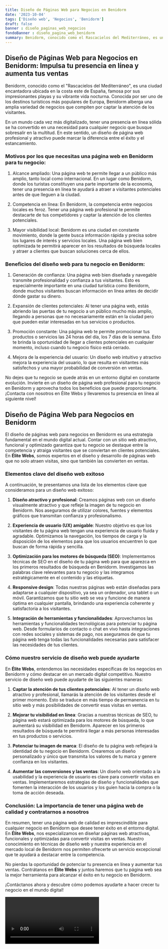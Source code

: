 ```yaml
---
title: Diseño de Páginas Web para Negocios en Benidorm
date: '2023-10-04'
tags: ['Diseño web', 'Negocios', 'Benidorm']
draft: false
banner : diseño_paginas_web_negocios
fondoBanner : diseño_pagina_web_benidorm
summary: Benidorm, conocido como el Rascacielos del Mediterráneo, es una ciudad encantadora ubicada en la costa este de España, famosa por sus impresionantes playas y su vibrante vida nocturna. Conocida por ser uno de los destinos turísticos más populares de Europa, Benidorm alberga una amplia variedad de negocios que compiten por captar la atención de los visitantes.
---
```


## Diseño de Páginas Web para Negocios en Benidorm: Impulsa tu presencia en línea y aumenta tus ventas

Benidorm, conocido como el "Rascacielos del Mediterráneo", es una ciudad encantadora ubicada en la costa este de España, famosa por sus impresionantes playas y su vibrante vida nocturna. Conocida por ser uno de los destinos turísticos más populares de Europa, Benidorm alberga una amplia variedad de negocios que compiten por captar la atención de los visitantes.

En un mundo cada vez más digitalizado, tener una presencia en línea sólida se ha convertido en una necesidad para cualquier negocio que busque sobresalir en la multitud. En este sentido, un diseño de página web profesional y atractivo puede marcar la diferencia entre el éxito y el estancamiento.

### Motivos por los que necesitas una página web en Benidorm para tu negocio:

1. Alcance ampliado: Una página web te permite llegar a un público más amplio, tanto local como internacional. En un lugar como Benidorm, donde los turistas constituyen una parte importante de la economía, tener una presencia en línea te ayudará a atraer a visitantes potenciales antes de que lleguen a la ciudad.

2. Competencia en línea: En Benidorm, la competencia entre negocios locales es feroz. Tener una página web profesional te permite destacarte de tus competidores y captar la atención de los clientes potenciales. 

3. Mayor visibilidad local: Benidorm es una ciudad en constante movimiento, donde la gente busca información rápida y precisa sobre los lugares de interés y servicios locales. Una página web bien optimizada te permitirá aparecer en los resultados de búsqueda locales y atraer a clientes que buscan soluciones cerca de ellos.

### Beneficios del diseño web para tu negocio en Benidorm:

1. Generación de confianza: Una página web bien diseñada y navegable transmite profesionalidad y confianza a tus visitantes. Esto es especialmente importante en una ciudad turística como Benidorm, donde muchos visitantes buscan información en línea antes de decidir dónde gastar su dinero.

2. Expansión de clientes potenciales: Al tener una página web, estás abriendo las puertas de tu negocio a un público mucho más amplio, llegando a personas que no necesariamente están en la ciudad pero que pueden estar interesadas en tus servicios o productos.

3. Promoción constante: Una página web te permite promocionar tus productos o servicios las 24 horas del día, los 7 días de la semana. Esto te brinda la oportunidad de llegar a clientes potenciales en cualquier momento, incluso cuando tu negocio físico está cerrado.

4. Mejora de la experiencia del usuario: Un diseño web intuitivo y atractivo mejora la experiencia del usuario, lo que resulta en visitantes más satisfechos y una mayor probabilidad de conversión en ventas.

No dejes que tu negocio se quede atrás en un entorno digital en constante evolución. Invierte en un diseño de página web profesional para tu negocio en Benidorm y aprovecha todos los beneficios que puede proporcionarte. ¡Contacta con nosotros en Élite Webs y llevaremos tu presencia en línea al siguiente nivel!

<GifSeo />

<Cta />

## Diseño de Página Web para Negocios en Benidorm

El diseño de páginas web para negocios en Benidorm es una estrategia fundamental en el mundo digital actual. Contar con un sitio web atractivo, funcional y optimizado garantiza que tu negocio se destaque entre la competencia y atraiga visitantes que se conviertan en clientes potenciales. En **Élite Webs**, somos expertos en el diseño y desarrollo de páginas web que no solo atraen visitas, sino que también las convierten en ventas.

### Elementos clave del diseño web exitoso

A continuación, te presentamos una lista de los elementos clave que consideramos para un diseño web exitoso:

1. **Diseño atractivo y profesional**: Creamos páginas web con un diseño visualmente atractivo y que refleje la imagen de tu negocio en Benidorm. Nos aseguramos de utilizar colores, fuentes y elementos gráficos que transmitan confianza y profesionalismo.

2. **Experiencia de usuario (UX) amigable**: Nuestro objetivo es que los visitantes de tu página web tengan una experiencia de usuario fluida y agradable. Optimizamos la navegación, los tiempos de carga y la disposición de los elementos para que los usuarios encuentren lo que buscan de forma rápida y sencilla.

3. **Optimización para los motores de búsqueda (SEO)**: Implementamos técnicas de SEO en el diseño de tu página web para que aparezca en los primeros resultados de búsqueda en Benidorm. Investigamos las palabras clave relevantes para tu negocio y las integramos estratégicamente en el contenido y las etiquetas.

4. **Responsive design**: Todas nuestras páginas web están diseñadas para adaptarse a cualquier dispositivo, ya sea un ordenador, una tablet o un móvil. Garantizamos que tu sitio web se vea y funcione de manera óptima en cualquier pantalla, brindando una experiencia coherente y satisfactoria a los visitantes.

5. **Integración de herramientas y funcionalidades**: Aprovechamos las herramientas y funcionalidades tecnológicas para potenciar tu página web. Desde formularios de contacto o chat en vivo hasta integraciones con redes sociales y sistemas de pago, nos aseguramos de que tu página web tenga todas las funcionalidades necesarias para satisfacer las necesidades de tus clientes.

### Cómo nuestro servicio de diseño web puede ayudarte

En **Élite Webs**, entendemos las necesidades específicas de los negocios en Benidorm y cómo destacar en un mercado digital competitivo. Nuestro servicio de diseño web puede ayudarte de las siguientes maneras:

1. **Captar la atención de tus clientes potenciales**: Al tener un diseño web atractivo y profesional, llamarás la atención de los visitantes desde el primer momento. Esto se traduce en más tiempo de permanencia en tu sitio web y más posibilidades de convertir esas visitas en ventas.

2. **Mejorar tu visibilidad en línea**: Gracias a nuestras técnicas de SEO, tu página web estará optimizada para los motores de búsqueda, lo que aumentará su visibilidad en Benidorm. Aparecer en los primeros resultados de búsqueda te permitirá llegar a más personas interesadas en tus productos o servicios.

3. **Potenciar tu imagen de marca**: El diseño de tu página web reflejará la identidad de tu negocio en Benidorm. Crearemos un diseño personalizado y único que transmita los valores de tu marca y genere confianza en los visitantes.

4. **Aumentar las conversiones y las ventas**: Un diseño web orientado a la usabilidad y la experiencia de usuario es clave para convertir visitas en ventas. Implementaremos estrategias de diseño y funcionalidades que fomenten la interacción de los usuarios y los guíen hacia la compra o la toma de acción deseada.

### Conclusión: La importancia de tener una página web de calidad y contratarnos a nosotros

En resumen, tener una página web de calidad es imprescindible para cualquier negocio en Benidorm que desee tener éxito en el entorno digital. En **Élite Webs**, nos especializamos en diseñar páginas web atractivas, funcionales y optimizadas para convertir visitas en ventas. Nuestro conocimiento en técnicas de diseño web y nuestra experiencia en el mercado local de Benidorm nos permiten ofrecerte un servicio excepcional que te ayudará a destacar entre la competencia.

No pierdas la oportunidad de potenciar tu presencia en línea y aumentar tus ventas. Contrátanos en **Élite Webs** y juntos haremos que tu página web sea la mejor herramienta para alcanzar el éxito en tu negocio en Benidorm.

¡Contáctanos ahora y descubre cómo podemos ayudarte a hacer crecer tu negocio en el mundo digital!

<Video />

<CtaBot job='Negocios' city='Benidorm'/>

<Gmaps query='Benidorm+españa+maps' />